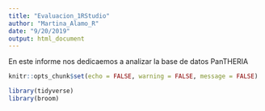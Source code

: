 ```yaml
---
title: "Evaluacion_1RStudio"
author: "Martina_Alamo_R"
date: "9/20/2019"
output: html_document
---
```

En este informe nos dedicaemos a analizar la base de datos PanTHERIA 
```r
knitr::opts_chunk$set(echo = FALSE, warning = FALSE, message = FALSE)
```


```r
library(tidyverse)
library(broom)
```



